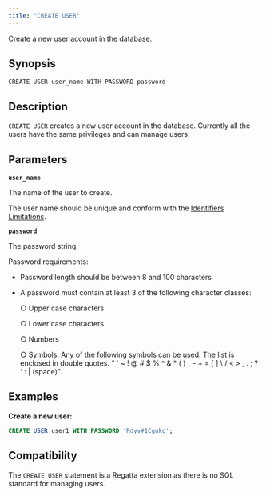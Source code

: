 ---
title: "CREATE USER"
---

Create a new user account in the database.

## Synopsis

```
CREATE USER user_name WITH PASSWORD password
```

## Description

`CREATE USER` creates a new user account in the database. Currently all the users have the same privileges and can manage users.

## Parameters

**`user_name`**

The name of the user to create.

The user name should be unique and conform with the [Identifiers Limitations](/sql/appendices/indentifiers-limitations).

**`password`**

The password string.

Password requirements:

- Password length should be between 8 and 100 characters
- A password must contain at least 3 of the following character classes:

  ○ Upper case characters

  ○ Lower case characters

  ○ Numbers

  ○ Symbols. Any of the following symbols can be used. The list is enclosed in double
  quotes. “ ' ~ \! @ # \$ % ^ & \* ( ) \_ - \+ =   [ ] \\ / \< \> , . ; ? ‘ : | (space)”.

## Examples

**Create a new user:**

```sql
CREATE USER user1 WITH PASSWORD 'Rdyv#1Cguko';
```

## Compatibility

The `CREATE USER` statement is a Regatta extension as there is no SQL standard for managing users.